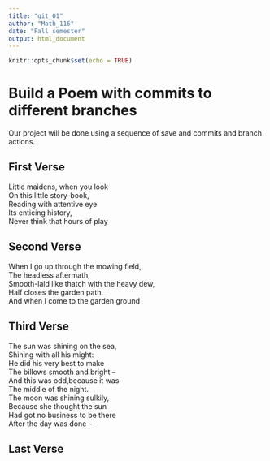 ```yaml
---
title: "git_01"
author: "Math_116"
date: "Fall semester"
output: html_document
---
```


```r
knitr::opts_chunk$set(echo = TRUE)
```
# Build a Poem with commits to different branches
Our project will be done using a sequence of save and commits and branch actions.
<!-- Do not modify or change any text in "!--" bracketed areas such as this --- these are instructions to
you, if you change any of this the git program will notice it and compromise your git merging strategy !-->

## First Verse 
<!--Put the first five lines of a poem by Lewis Carrol in this section!-->
Little maidens, when you look  
On this little story-book,  
Reading with attentive eye  
Its enticing history,  
Never think that hours of play  

## Second Verse
<!--Put the first five lines of a poem by Robert Frost here!-->
When I go up through the mowing field,  
The headless aftermath,  
Smooth-laid like thatch with the heavy dew,  
Half closes the garden path.  
And when I come to the garden ground  

## Third Verse
<!--Put the first two verses of The Walrus and the Carpenter here!-->
The sun was shining on the sea,  
Shining with all his might:  
He did his very best to make  
The billows smooth and bright --  
And this was odd,because it was  
The middle of the night.  
The moon was shining sulkily,  
Because she thought the sun  
Had got no business to be there  
After the day was done --  

## Last Verse
<!--Put a short poem of your choice 8-20 lines,here!-->
